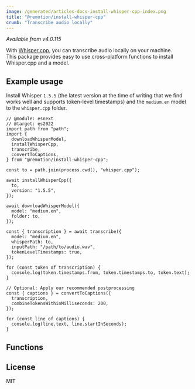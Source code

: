 ```yaml
---
image: /generated/articles-docs-install-whisper-cpp-index.png
title: "@remotion/install-whisper-cpp"
crumb: "Transcribe audio locally"
---
```


_Available from v4.0.115_

With [Whisper.cpp](https://github.com/ggerganov/whisper.cpp), you can transcribe audio locally on your machine.  
This package provides easy to use cross-platform functions to install Whisper.cpp and a model.


<Installation pkg="@remotion/install-whisper-cpp" />

## Example usage

Install Whisper `1.5.5` (the latest version at the time of writing that we find works well and supports token-level timestamps) and the `medium.en` model to the `whisper.cpp` folder.

```tsx twoslash title="install-whisper.cpp"
// @module: esnext
// @target: es2022
import path from "path";
import {
  downloadWhisperModel,
  installWhisperCpp,
  transcribe,
  convertToCaptions,
} from "@remotion/install-whisper-cpp";

const to = path.join(process.cwd(), "whisper.cpp");

await installWhisperCpp({
  to,
  version: "1.5.5",
});

await downloadWhisperModel({
  model: "medium.en",
  folder: to,
});

const { transcription } = await transcribe({
  model: "medium.en",
  whisperPath: to,
  inputPath: "/path/to/audio.wav",
  tokenLevelTimestamps: true,
});

for (const token of transcription) {
  console.log(token.timestamps.from, token.timestamps.to, token.text);
}

// Optional: Apply our recommended postprocessing
const { captions } = convertToCaptions({
  transcription,
  combineTokensWithinMilliseconds: 200,
});

for (const line of captions) {
  console.log(line.text, line.startInSeconds);
}
```

## Functions

<TableOfContents />

## License

MIT
